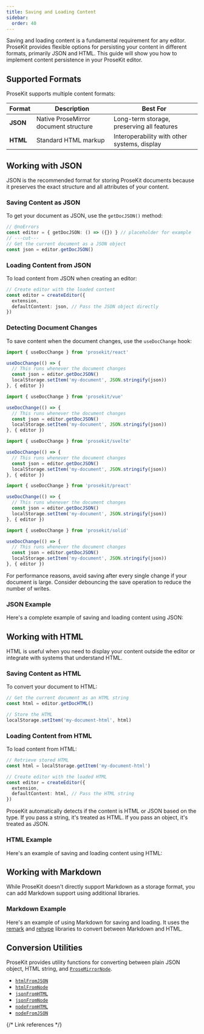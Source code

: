 ```yaml
---
title: Saving and Loading Content
sidebar:
  order: 40
---
```



Saving and loading content is a fundamental requirement for any editor. ProseKit provides flexible options for persisting your content in different formats, primarily JSON and HTML. This guide will show you how to implement content persistence in your ProseKit editor.

## Supported Formats

ProseKit supports multiple content formats:

| Format   | Description                           | Best For                                     |
| -------- | ------------------------------------- | -------------------------------------------- |
| **JSON** | Native ProseMirror document structure | Long-term storage, preserving all features   |
| **HTML** | Standard HTML markup                  | Interoperability with other systems, display |

## Working with JSON

JSON is the recommended format for storing ProseKit documents because it preserves the exact structure and all attributes of your content.

### Saving Content as JSON

To get your document as JSON, use the `getDocJSON()` method:

```ts twoslash
// @noErrors
const editor = { getDocJSON: () => ({}) } // placeholder for example
// ---cut---
// Get the current document as a JSON object
const json = editor.getDocJSON()
```

### Loading Content from JSON

To load content from JSON when creating an editor:

```ts
// Create editor with the loaded content
const editor = createEditor({
  extension,
  defaultContent: json, // Pass the JSON object directly
})
```

### Detecting Document Changes

To save content when the document changes, use the `useDocChange` hook:

<Tabs syncKey="ui-framework">

<TabItem label="React">

```ts
import { useDocChange } from 'prosekit/react'

useDocChange(() => {
  // This runs whenever the document changes
  const json = editor.getDocJSON()
  localStorage.setItem('my-document', JSON.stringify(json))
}, { editor })
```

</TabItem>

<TabItem label="Vue">

```ts
import { useDocChange } from 'prosekit/vue'

useDocChange(() => {
  // This runs whenever the document changes
  const json = editor.getDocJSON()
  localStorage.setItem('my-document', JSON.stringify(json))
}, { editor })
```

</TabItem>

<TabItem label="Svelte">

```ts
import { useDocChange } from 'prosekit/svelte'

useDocChange(() => {
  // This runs whenever the document changes
  const json = editor.getDocJSON()
  localStorage.setItem('my-document', JSON.stringify(json))
}, { editor })
```

</TabItem>

<TabItem label="Preact">

```ts
import { useDocChange } from 'prosekit/preact'

useDocChange(() => {
  // This runs whenever the document changes
  const json = editor.getDocJSON()
  localStorage.setItem('my-document', JSON.stringify(json))
}, { editor })
```

</TabItem>

<TabItem label="Solid">

```ts
import { useDocChange } from 'prosekit/solid'

useDocChange(() => {
  // This runs whenever the document changes
  const json = editor.getDocJSON()
  localStorage.setItem('my-document', JSON.stringify(json))
}, { editor })
```

</TabItem>

</Tabs>

<Aside type="caution">
  For performance reasons, avoid saving after every single change if your document is large. Consider debouncing the save operation to reduce the number of writes.
</Aside>

### JSON Example

Here's a complete example of saving and loading content using JSON:

<Demo story="save-json" />

## Working with HTML

HTML is useful when you need to display your content outside the editor or integrate with systems that understand HTML.

### Saving Content as HTML

To convert your document to HTML:

```ts
// Get the current document as an HTML string
const html = editor.getDocHTML()

// Store the HTML
localStorage.setItem('my-document-html', html)
```

### Loading Content from HTML

To load content from HTML:

```ts
// Retrieve stored HTML
const html = localStorage.getItem('my-document-html')

// Create editor with the loaded HTML
const editor = createEditor({
  extension,
  defaultContent: html, // Pass the HTML string
})
```

<Aside>
  ProseKit automatically detects if the content is HTML or JSON based on the type. If you pass a string, it's treated as HTML. If you pass an object, it's treated as JSON.
</Aside>

### HTML Example

Here's an example of saving and loading content using HTML:

<Demo story="save-html" />

## Working with Markdown

While ProseKit doesn't directly support Markdown as a storage format, you can add Markdown support using additional libraries.

### Markdown Example

Here's an example of using Markdown for saving and loading. It uses the [remark](https://github.com/remarkjs/remark) and [rehype](https://github.com/rehypejs/rehype) libraries to convert between Markdown and HTML.

<Demo story="save-markdown" />

## Conversion Utilities

ProseKit provides utility functions for converting between plain JSON object, HTML string, and [`ProseMirrorNode`].

- [`htmlFromJSON`]
- [`htmlFromNode`]
- [`jsonFromHTML`]
- [`jsonFromNode`]
- [`nodeFromHTML`]
- [`nodeFromJSON`]

{/* Link references */}

[`ProseMirrorNode`]: /references/pm/model/#prose-mirror-node
[`jsonFromHTML`]: /references/core/#json-from-html
[`htmlFromJSON`]: /references/core/#html-from-json
[`nodeFromJSON`]: /references/core/#node-from-json
[`nodeFromHTML`]: /references/core/#node-from-html
[`htmlFromNode`]: /references/core/#html-from-node
[`jsonFromNode`]: /references/core/#json-from-node
